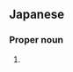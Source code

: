 ==Japanese==
{{ja-kanjitab|けい|こ|yomi=j}}

===Proper noun===
{{ja-pos|proper|けいこ|kyu=徑子}}

# {{given name|female|lang=ja|sort=けいこ}}
